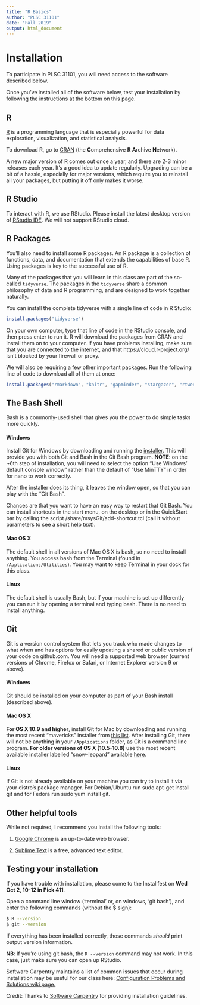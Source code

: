 ```yaml
---
title: "R Basics"
author: "PLSC 31101"
date: "Fall 2019"
output: html_document
---
```


# Installation

To participate in PLSC 31101, you will need access to the software described below. 

Once you've installed all of the software below, test your installation by following the instructions at the bottom on this page.

##  R

[R](http://www.r-project.org/) is a programming language that is especially powerful for data exploration, visualization, and statistical analysis. 

To download R, go to [CRAN](https://cran.r-project.org/) (the **C**omprehensive **R** **A**rchive **N**etwork).

A new major version of R comes out once a year, and there are 2-3 minor releases each year. It’s a good idea to update regularly. Upgrading can be a bit of a hassle, especially for major versions, which require you to reinstall all your packages, but putting it off only makes it worse.

## R Studio

To interact with R, we use RStudio. Please install the latest desktop version of [RStudio IDE](http://www.rstudio.com/ide/download/desktop). We will not support RStudio cloud.

## R Packages

You’ll also need to install some R packages. An R package is a collection of functions, data, and documentation that extends the capabilities of base R. Using packages is key to the successful use of R. 

Many of the packages that you will learn in this class are part of the so-called `tidyverse`. The packages in the `tidyverse` share a common philosophy of data and R programming, and are designed to work together naturally.

You can install the complete tidyverse with a single line of code in R Studio:

```r
install.packages("tidyverse")
```

On your own computer, type that line of code in the RStudio console, and then press enter to run it. R will download the packages from CRAN and install them on to your computer. If you have problems installing, make sure that you are connected to the internet, and that https://cloud.r-project.org/ isn’t blocked by your firewall or proxy.

We will also be requiring a few other important packages. Run the following line of code to download all of them at once:

```r
install.packages("rmarkdown", "knitr", "gapminder", "stargazer", "rtweet", "jsonlite", "httr", "rvest")
```

## The Bash Shell

Bash is a commonly-used shell that gives you the power to do simple tasks more quickly.

#### Windows {-}

Install Git for Windows by downloading and running the [installer](http://msysgit.github.io/). This will provide you with both Git and Bash in the Git Bash program. **NOTE**: on the ~6th step of installation, you will need to select the option "Use Windows' default console window" rather than the default of "Use MinTTY" in order for nano to work correctly.

After the installer does its thing, it leaves the window open, so that you can play with the "Git Bash".

Chances are that you want to have an easy way to restart that Git Bash. You can install shortcuts in the start menu, on the desktop or in the QuickStart bar by calling the script /share/msysGit/add-shortcut.tcl (call it without parameters to see a short help text).

#### Mac OS X {-}

The default shell in all versions of Mac OS X is bash, so no need to install anything. You access bash from the Terminal (found in `/Applications/Utilities`). You may want to keep Terminal in your dock for this class.

#### Linux {-}

The default shell is usually Bash, but if your machine is set up differently you can run it by opening a terminal and typing bash. There is no need to install anything.

## Git

Git is a version control system that lets you track who made changes to what when and has options for easily updating a shared or public version of your code on github.com. You will need a supported web browser (current versions of Chrome, Firefox or Safari, or Internet Explorer version 9 or above).

#### Windows {-}

Git should be installed on your computer as part of your Bash install (described above).

#### Mac OS X {-}

**For OS X 10.9 and higher**, install Git for Mac by downloading and running the most recent "mavericks" installer from [this list](http://sourceforge.net/projects/git-osx-installer/files/). After installing Git, there will not be anything in your `/Applications` folder, as Git is a command line program. **For older versions of OS X (10.5-10.8)** use the most recent available installer labelled "snow-leopard" available [here](http://sourceforge.net/projects/git-osx-installer/files/).

#### Linux {-}

If Git is not already available on your machine you can try to install it via your distro's package manager. For Debian/Ubuntu run sudo apt-get install git and for Fedora run sudo yum install git.

## Other helpful tools

While not required, I recommend you install the following tools:

1. [Google Chrome](https://www.google.com/chrome/) is an up-to-date web browser. 

2. [Sublime Text](https://www.sublimetext.com/3) is a free, advanced text editor. 

## Testing your installation

If you have trouble with installation, please come to the Installfest on **Wed Oct 2, 10-12 in Pick 411**.

Open a command line window ('terminal' or, on windows, 'git bash'), and enter the following commands (without the $ sign): 

```bash
$ R --version
$ git --version
```

If everything has been installed correctly, those commands *should* print output version information. 

**NB**: If you're using git bash, the `R --version` command may not work. In this case, just make sure you can open up RStudio.

Software Carpentry maintains a list of common issues that occur during installation may be useful for our class here: [Configuration Problems and Solutions wiki page.](https://github.com/swcarpentry/workshop-template/wiki/Configuration-Problems-and-Solutions)

Credit: Thanks to [Software Carpentry](http://software-carpentry.org/workshops/) for providing installation guidelines.


